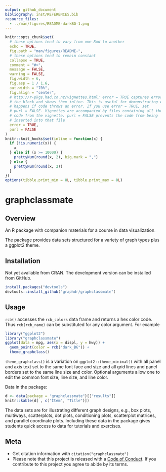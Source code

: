 ```yaml
---
output: github_document
bibliography: inst/REFERENCES.bib
resource_files:
  - ../man/figures/README-darkBG-1.png
---
```


<!-- README.md is generated from README.Rmd. Please edit that file -->

```r
knitr::opts_chunk$set(
  # these options tend to vary from one Rmd to another
  echo = TRUE,
  fig.path = "man/figures/README-",
  # these options tend to remain constant
  collapse = TRUE,
  comment = "#>",
  message = FALSE,
  warning = FALSE,
  fig.width = 6,
  fig.asp = 1 / 1.6,
  out.width = "70%",
  fig.align = "center",
  # http://r-pkgs.had.co.nz/vignettes.html: error = TRUE captures errors in
  # the block and shows them inline. This is useful for demonstrating what
  # happens if code throws an error. If you use error = TRUE, set
  # purl = FALSE. Vignettes are accompanied by files containing all the
  # code from the vignette. purl = FALSE prevents the code from being
  # inserted into that file
  error = TRUE,
  purl = FALSE
)
knitr::knit_hooks$set(inline = function(x) {
  if (!is.numeric(x)) {
    x
  } else if (x >= 10000) {
    prettyNum(round(x, 2), big.mark = ",")
  } else {
    prettyNum(round(x, 2))
  }
})
options(tibble.print_min = 8L, tibble.print_max = 8L)
```


# graphclassmate

## Overview

An R package with companion materials for a course in data visualization. 

The package provides data sets structured for a variety of graph types plus a ggplot2 theme. 






## Installation

Not yet available from CRAN.  The development version can be installed from GitHub.   

```r
install.packages("devtools")
devtools::install_github("graphdr/graphclassmate")
```



## Usage

`rcb()` accesses the `rcb_colors` data frame and returns a hex color code. Thus `rcb(rcb_name)` can be substituted for any color argument. For example 

```r
library("ggplot2")
library("graphclassmate")
ggplot(data = mpg, aes(x = displ, y = hwy)) +
  geom_point(color = rcb("dark_BG")) +
  theme_graphclass()
```


`theme_graphclass()` is a variation on `ggplot2::theme_minimal()` with all panel and axis text set to the same font face and size and all grid lines and panel borders set to the same line size and color. Optional arguments allow one to edit the common font size, line size, and line color. 

Data in the package: 

```r
d <- data(package = "graphclassmate")[["results"]]
knitr::kable(d[ , c("Item", "Title")])
```

The data sets are for illustrating different graph designs, e.g., box plots, multiways, scatterplots, dot plots, conditioning plots, scatterplot matrices, and parallel coordinate plots. Including these data in the package gives students quick access to data for tutorials and exercises. 






## Meta

- Get citation information with `citation("graphclassmate")` 
- Please note that this project is released with a [Code of Conduct](https://github.com/graphdr/graphclassmate/blob/master/CONDUCT.md). If you contribute to this project you agree to abide by its terms. 


